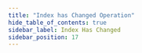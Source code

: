 ```yaml
---
title: "Index has Changed Operation"
hide_table_of_contents: true
sidebar_label: Index Has Changed
sidebar_position: 17
---
```





<LanguageSwitcher supportedLanguages={supportedLanguages} />

<LanguageContent language="csharp">
   <IndexHasChangedCsharp />
</LanguageContent>

<LanguageContent language="java">
   <IndexHasChangedJava />
</LanguageContent>

<LanguageContent language="python">
   <IndexHasChangedPython />
</LanguageContent>

<LanguageContent language="php">
   <IndexHasChangedPhp />
</LanguageContent>

<LanguageContent language="nodejs">
   <IndexHasChangedNodejs />
</LanguageContent>


<!---
### Indexes
- [What are Indexes](../../../../indexes/what-are-indexes)
- [Creating and Deploying Indexes](../../../../indexes/creating-and-deploying)
- [Index Administration](../../../../indexes/index-administration)

### Operations
- [How to Get Indexes](../../../../client-api/operations/maintenance/indexes/get-indexes)
- [How to Put Indexes](../../../../client-api/operations/maintenance/indexes/put-indexes)
- [How to Delete Index](../../../../client-api/operations/maintenance/indexes/delete-index)


-->